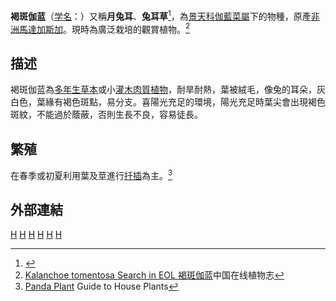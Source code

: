 {{Speciesbox 
| genus = Kalanchoe
| species = tomentosa
| image = Kalanchoe tomentosa 01.jpg
| authority = [[約翰·吉爾伯特·貝克|Baker]]
|}}

'''褐斑伽蓝'''（[[学名|学名]]：{{lang|la|'''''Kalanchoe tomentosa'''''}}）又稱'''月兔耳'''、'''兔耳草'''<ref>{{Cite web |url=http://tai2.ntu.edu.tw/ebook/ebookpage.php?volume=6&book=Fl.%20Taiwan&page=60 |title=台灣植物誌 第一版  Flora of Taiwan, 1st edition Vol. 6 |accessdate=2014-05-22 |archive-date=2016-03-05 |archive-url=https://web.archive.org/web/20160305185254/http://tai2.ntu.edu.tw/ebook/ebookpage.php?volume=6&book=Fl.%20Taiwan&page=60 |dead-url=no }}</ref>，為[[景天科|景天科]][[伽藍菜屬|伽藍菜屬]]下的物種，原產[[非洲|非洲]][[馬達加斯加|馬達加斯加]]。現時為廣泛栽培的觀賞植物。<ref>[http://www.eflora.cn/sp/Kalanchoe%20tomentosa Kalanchoe tomentosa Search in EOL 褐斑伽蓝]中国在线植物志</ref>

==描述==
褐斑伽蓝為[[多年生|多年生]][[草本|草本]]或小[[灌木|灌木]][[肉質植物|肉質植物]]，耐旱耐熱，葉被絨毛，像兔的耳朵，灰白色，葉緣有褐色斑點，易分支。喜陽光充足的環境，陽光充足時葉尖會出現褐色斑紋，不能過於蔭蔽，否則生長不良，容易徒長。

==繁殖==
在春季或初夏利用葉及莖進行[[扦插|扦插]]為主。<ref>[http://www.guide-to-houseplants.com/panda-plant.html Panda Plant] {{Wayback|url=http://www.guide-to-houseplants.com/panda-plant.html |date=20140714075917 }}Guide to House Plants</ref>

==外部連結==
{{reflist}}
{{Taxonbar|from=Q142606}}

[[Category:伽藍菜屬|H]]
[[Category:景天科|H]]
[[Category:耐旱植物|H]]
[[Category:馬達加斯加植物|H]]
[[Category:觀賞植物|H]]
[[Category:多肉植物|H]]